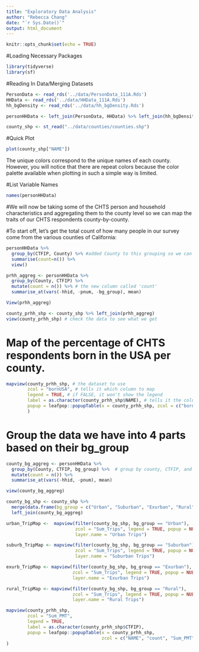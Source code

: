 ```yaml
---
title: "Exploratory Data Analysis"
author: "Rebecca Chang"
date: "`r Sys.Date()`"
output: html_document
---
```


```r
knitr::opts_chunk$set(echo = TRUE)
```

#Loading Necessary Packages

```r
library(tidyverse)
library(sf)

```

#Reading In Data/Merging Datasets

```r
PersonData <- read_rds('../data/PersonData_111A.Rds')
HHData <- read_rds('../data/HHData_111A.Rds')
hh_bgDensity <- read_rds('../data/hh_bgDensity.Rds')

personHHData <- left_join(PersonData, HHData) %>% left_join(hh_bgDensity)

county_shp <- st_read("../data/counties/counties.shp")
```

#Quick Plot

```r
plot(county_shp["NAME"])
```

The unique colors correspond to the unique names of each county. However, you will notice that there are repeat colors because the color palette available when plotting in such a simple way is limited.

#List Variable Names

```r
names(personHHData)
```

#We will now be taking some of the CHTS person and household characteristics and aggregating them to the county level so we can map the traits of our CHTS respondents county-by-county.

#To start off, let's get the total count of how many people in our survey come from the various counties of California:

```r
personHHData %>% 
  group_by(CTFIP, County) %>% #added County to this grouping so we can see the county names
  summarise(count=n()) %>% 
  view()
```

```r
prhh_aggreg <- personHHData %>% 
  group_by(County, CTFIP) %>%
  mutate(count = n()) %>% # the new column called 'count'
  summarise_at(vars(-hhid, -pnum, -bg_group), mean)

View(prhh_aggreg)
```

```r
county_prhh_shp <- county_shp %>% left_join(prhh_aggreg)
view(county_prhh_shp) # check the data to see what we get
```

# Map of the percentage of CHTS respondents born in the USA per county.

```r
mapview(county_prhh_shp, # the dataset to use 
        zcol = "bornUSA", # tells it which column to map
        legend = TRUE, # if FALSE, it won't show the legend 
        label = as.character(county_prhh_shp$NAME), # tells it the column whose value you want to appear when you hover over a shape with your mouse
        popup = leafpop::popupTable(x = county_prhh_shp, zcol = c("bornUSA", "count"))  # determines what is included in the popup window when you click on a shape
        )
```

# Group the data we have into 4 parts based on their bg_group

```r
county_bg_aggreg <- personHHData %>% 
  group_by(County, CTFIP, bg_group) %>%  # group by county, CTFIP, and also bg_group
  mutate(count = n()) %>% 
  summarise_at(vars(-hhid, -pnum), mean)

view(county_bg_aggreg)

county_bg_shp <- county_shp %>% 
  merge(data.frame(bg_group = c("Urban", "Suburban", "Exurban", "Rural"))) %>% 
  left_join(county_bg_aggreg)
```

```r
urban_TripMap <-  mapview(filter(county_bg_shp, bg_group == "Urban"),
                          zcol = "Sum_Trips", legend = TRUE, popup = NULL,
                          layer.name = "Urban Trips")

suburb_TripMap <- mapview(filter(county_bg_shp, bg_group == "Suburban"),
                          zcol = "Sum_Trips", legend = TRUE, popup = NULL,
                          layer.name = "Suburban Trips")

exurb_TripMap <- mapview(filter(county_bg_shp, bg_group == "Exurban"),
                         zcol = "Sum_Trips", legend = TRUE, popup = NULL,
                         layer.name = "Exurban Trips")

rural_TripMap <- mapview(filter(county_bg_shp, bg_group == "Rural"),
                         zcol = "Sum_Trips", legend = TRUE, popup = NULL,
                         layer.name = "Rural Trips")
```

```r
mapview(county_prhh_shp, 
        zcol = "Sum_PMT", 
        legend = TRUE, 
        label = as.character(county_prhh_shp$CTFIP), 
        popup = leafpop::popupTable(x = county_prhh_shp, 
                                    zcol = c("NAME", "count", "Sum_PMT"))  
)
```
